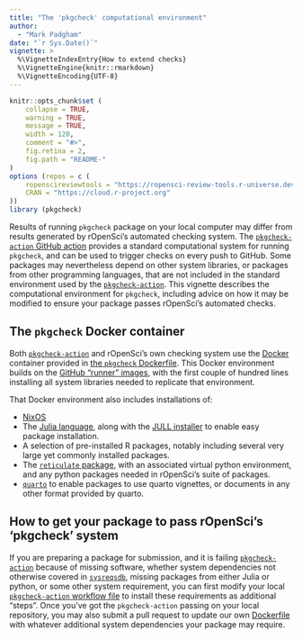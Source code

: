 ```yaml
---
title: "The 'pkgcheck' computational environment"
author:
  - "Mark Padgham"
date: "`r Sys.Date()`"
vignette: >
  %\VignetteIndexEntry{How to extend checks}
  %\VignetteEngine{knitr::rmarkdown}
  %\VignetteEncoding{UTF-8}
---
```


```r
knitr::opts_chunk$set (
    collapse = TRUE,
    warning = TRUE,
    message = TRUE,
    width = 120,
    comment = "#>",
    fig.retina = 2,
    fig.path = "README-"
)
options (repos = c (
    ropenscireviewtools = "https://ropensci-review-tools.r-universe.dev",
    CRAN = "https://cloud.r-project.org"
))
library (pkgcheck)
```

Results of running `pkgcheck` package on your local computer may differ from
results generated by rOpenSci's automated checking system. The
[`pkgcheck-action` GitHub
action](https://github.com/ropensci-review-tools/pkgcheck-action) provides a
standard computational system for running `pkgcheck`, and can be used to
trigger checks on every push to GitHub. Some packages may nevertheless depend
on other system libraries, or packages from other programming languages, that
are not included in the standard environment used by the
[`pkgcheck-action`](https://github.com/ropensci-review-tools/pkgcheck-action).
This vignette describes the computational environment for `pkgcheck`, including
advice on how it may be modified to ensure your package passes rOpenSci's
automated checks.

## The `pkgcheck` Docker container

Both
[`pkgcheck-action`](https://github.com/ropensci-review-tools/pkgcheck-action)
and rOpenSci's own checking system use the [Docker](https://docker.com)
container provided in [the `pkgcheck`
Dockerfile](https://github.com/ropensci-review-tools/pkgcheck/blob/main/Dockerfile).
This Docker environment builds on the [GitHub "runner"
images](https://github.com/actions/runner-images/blob/main/images/ubuntu/Ubuntu2404-Readme.md),
with the first couple of hundred lines installing all system libraries needed
to replicate that environment.

That Docker environment also includes installations of:

- [NixOS](https://nixos.org/)
- The [Julia language](https://julialang.org/), along with the [JULL
installer](https://github.com/abelsiqueira/jill) to enable easy package
installation.
- A selection of pre-installed R packages, notably including several very large
yet commonly installed packages.
- The [`reticulate` package](https://rstudio.github.io/reticulate/), with an
associated virtual python environment, and any python packages needed in
rOpenSci's suite of packages.
- [`quarto`](https://quarto.org/) to enable packages to use quarto vignettes,
or documents in any other format provided by quarto.

## How to get your package to pass rOpenSci's 'pkgcheck' system

If you are preparing a package for submission, and it is failing
[`pkgcheck-action`](https://github.com/ropensci-review-tools/pkgcheck-action)
because of missing software, whether system dependencies not otherwise covered
in [`sysreqsdb`](https://github.com/r-hub/sysreqsdb#sysreqs), missing packages
from either Julia or python, or some other system requirement, you can first
modify your local [`pkgcheck-action` workflow
file](https://github.com/ropensci-review-tools/pkgcheck-action) to install
these requirements as additional "steps". Once you've got the `pkgcheck-action`
passing on your local repository, you may also submit a pull request to update
our own
[Dockerfile](https://github.com/ropensci-review-tools/pkgcheck/blob/main/Dockerfile)
with whatever additional system dependencies your package may require.

